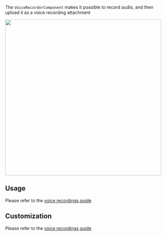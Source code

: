 
The `VoiceRecorderComponent` makes it possible to record audio, and then upload it as a voice recording attachment

<img src={VoiceRecorder} width="500" />

## Usage

Please refer to the [voice recordings guide](../../code-examples/voice-recordings)

## Customization

Please refer to the [voice recordings guide](../../code-examples/voice-recordings)

[//]: # "Start of generated content"
[//]: # "End of generated content"
